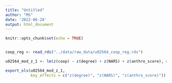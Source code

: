 ```yaml
---
title: "Untitled"
author: "MS"
date: '2022-06-28'
output: html_document
---
```


```r
knitr::opts_chunk$set(echo = TRUE)


coop_reg <- read_rds("../data/raw_data/u02564_coop_reg.rds")

```


```r
u02564_mod_z_1 <- lm(z(coop) ~ z(degree) + z(NARS) + z(anthro_score), data = coop_reg)

export_ols(u02564_mod_z_1, 
           key_effects = c("z(degree)", "z(NARS)", "z(anthro_score)"))
```

